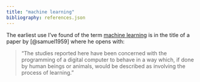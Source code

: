 ```yaml
---
title: "machine learning"
bibliography: references.json
---
```


The earliest use I've found of the term [machine learning](https://en.wikipedia.org/wiki/Machine_learning) is in the title of a paper by [@samuel1959] where he opens with:

> "The studies reported here have been concerned with the programming of a digital computer to behave in a way which, if done by human beings or animals, would be described as involving the process of learning."

